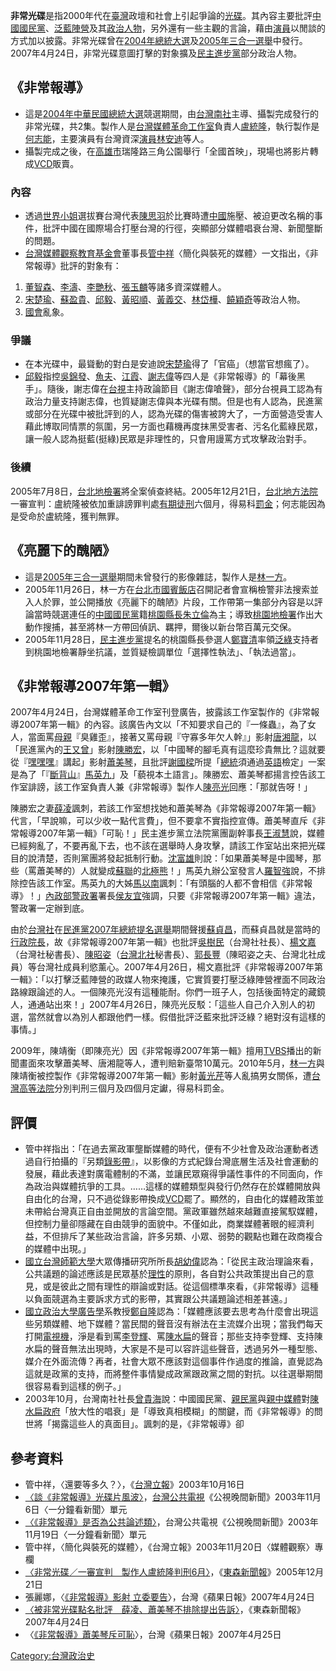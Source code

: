 '''非常光碟'''是指2000年代在[[臺灣|臺灣]]政壇和社會上引起爭論的[[光碟|光碟]]。其內容主要批評[[中國國民黨|中國國民黨]]、[[泛藍陣營|泛藍陣營]]及其[[政治人物|政治人物]]，另外還有一些主觀的言論，藉由[[演員|演員]]以閒談的方式加以披露。非常光碟曾在[[2004年中華民國總統大選|2004年總統大選]]及[[2005年中華民國三合一選舉|2005年三合一選舉]]中發行。2007年4月24日，非常光碟意圖打擊的對象擴及[[民主進步黨|民主進步黨]]部分政治人物。

==《非常報導》==
*這是[[2004年中華民國總統大選|2004年中華民國總統大選]]競選期間，由[[台灣南社|台灣南社]]主導、攝製完成發行的非常光碟，共2集。製作人是[[台灣媒體革命工作室|台灣媒體革命工作室]]負責人[[盧統隆|盧統隆]]，執行製作是[[何志能|何志能]]，主要演員有台灣資深[[演員|演員]][[林安迪|林安迪]]等人。
*攝製完成之後，在[[高雄市|高雄市]]瑞隆路三角公園舉行「全國首映」，現場也將影片轉成[[VCD|VCD]]販賣。

===內容===
*透過[[世界小姐|世界小姐]]選拔賽台灣代表[[陳思羽|陳思羽]]於比賽時遭[[中華人民共和國|中國]]施壓、被迫更改名稱的事件，批評中國在國際場合打壓台灣的行徑，突顯部分媒體唱衰台灣、新聞壟斷的問題。
*[[台灣媒體觀察教育基金會|台灣媒體觀察教育基金會]]董事長[[管中祥|管中祥]]〈簡化與裝死的媒體〉一文指出，《非常報導》批評的對象有：
#[[董智森|董智森]]、[[李濤_(1950年)|李濤]]、[[李艷秋|李艷秋]]、[[張玉麟|張玉麟]]等諸多資深媒體人。
#[[宋楚瑜|宋楚瑜]]、[[蘇盈貴|蘇盈貴]]、[[邱毅|邱毅]]、[[黃昭順|黃昭順]]、[[黃義交|黃義交]]、[[林岱樺|林岱樺]]、[[饒穎奇|饒穎奇]]等政治人物。
#[[國會|國會]]亂象。

===爭議===
*在本光碟中，最聳動的對白是安迪說[[宋楚瑜|宋楚瑜]]得了「官癌」（想當官想瘋了）。
*[[邱毅|邱毅]]指控[[吳錦發|吳錦發]]、[[魚夫|魚夫]]、[[江霞|江霞]]、[[謝志偉_(台灣)|謝志偉]]等四人是《非常報導》的「幕後黑手」。隨後，謝志偉在[[台視|台視]]主持政論節目《謝志偉嗆聲》，部分台視員工認為有政治力量支持謝志偉，也質疑謝志偉與本光碟有關。但是也有人認為，民進黨或部分在光碟中被批評到的人，認為光碟的傷害被誇大了，一方面營造受害人藉此博取同情票的氛圍，另一方面也藉機再度抹黑受害者、污名化藍綠民眾，讓一般人認為挺藍(挺綠)民眾是非理性的，只會用謾罵方式攻擊政治對手。

===後續===
2005年7月8日，[[台北地檢署|台北地檢署]]將全案偵查終結。2005年12月21日，[[台北地方法院|台北地方法院]]一審宣判：盧統隆被依加重誹謗罪判處[[有期徒刑|有期徒刑]]六個月，得易科[[罰金|罰金]]；何志能因為是受命於盧統隆，獲判無罪。

==《亮麗下的醜陋》==
*這是[[2005年中華民國三合一選舉|2005年三合一選舉]]期間未曾發行的影像雜誌，製作人是[[林一方|林一方]]。
*2005年11月26日，林一方在[[台北市|台北市]][[國賓飯店|國賓飯店]]召開記者會宣稱檢警非法搜索並入人於罪，並公開播放《亮麗下的醜陋》片段，工作帶第一集部分內容是以評論當時競選連任的[[中國國民黨|中國國民黨]]籍[[桃園縣長|桃園縣長]][[朱立倫|朱立倫]]為主；導致[[桃園地檢署|桃園地檢署]]作出大動作搜捕，甚至將林一方帶回偵訊、羈押，爾後以新台幣百萬元交保。
*2005年11月28日，[[民主進步黨|民主進步黨]]提名的桃園縣長參選人[[鄭寶清|鄭寶清]]率領[[泛綠|泛綠]]支持者到桃園地檢署靜坐抗議，並質疑檢調單位「選擇性執法」、「執法過當」。

==《非常報導2007年第一輯》==
2007年4月24日，台灣媒體革命工作室刊登廣告，披露該工作室製作的《非常報導2007年第一輯》的內容。該廣告內文以「不知要求自己的『一條蟲』，為了女人，當面罵[[母親|母親]]『臭雞歪』，接著又罵母親『守寡多年欠人幹』」影射[[唐湘龍|唐湘龍]]，以「民進黨內的[[王又曾|王又曾]]」影射[[陳勝宏|陳勝宏]]，以「中國琴的腳毛真有這麼珍貴無比？這就要從『[[嘿嘿嘿|嘿嘿嘿]]』講起」影射[[蕭美琴|蕭美琴]]，且批評[[謝國樑|謝國樑]]所提「[[總統|總統]]須通過[[英語|英語]]檢定」一案是為了「『[[斷背山|斷背山]]』[[馬英九|馬英九]]」及「藐視本土語言」。陳勝宏、蕭美琴都揚言控告該工作室誹謗，該工作室負責人兼《非常報導》製作人[[陳亮光|陳亮光]]回應：「那就告呀！」

陳勝宏之妻[[薛凌|薛凌]]諷刺，若該工作室想找她和蕭美琴為《非常報導2007年第一輯》代言，「早說嘛，可以少收一點代言費」，但不要拿不實指控宣傳。蕭美琴直斥《非常報導2007年第一輯》「可恥！」民主進步黨立法院黨團副幹事長[[王淑慧|王淑慧]]說，媒體已經夠亂了，不要再亂下去，也不該在選舉時人身攻擊，請該工作室站出來把光碟目的說清楚，否則黨團將發起抵制行動。[[沈富雄|沈富雄]]則說：「如果蕭美琴是中國琴，那些（罵蕭美琴的）人就變成[[蘇聯|蘇聯]]的[[北極熊|北極熊]]！」馬英九辦公室發言人[[羅智強|羅智強]]說，不排除控告該工作室。馬英九的大姊[[馬以南|馬以南]]諷刺：「有頭腦的人都不會相信《非常報導》！」[[內政部警政署|內政部警政署]]署長[[侯友宜|侯友宜]]強調，只要《非常報導2007年第一輯》違法，警政署一定辦到底。

由於[[台灣社|台灣社]]在[[2007年民主進步黨總統提名選舉|民進黨2007年總統提名選舉]]期間聲援[[蘇貞昌|蘇貞昌]]，而蘇貞昌就是當時的[[行政院長|行政院長]]，故《非常報導2007年第一輯》也批評[[吳樹民|吳樹民]]（台灣社社長）、[[楊文嘉|楊文嘉]]（台灣社秘書長）、[[陳昭姿|陳昭姿]]（[[台灣北社|台灣北社]]秘書長）、[[郭長豐|郭長豐]]（陳昭姿之夫、台灣北社成員）等台灣社成員利慾薰心。2007年4月26日，楊文嘉批評《非常報導2007年第一輯》：「以打擊泛藍陣營的政媒人物來掩護，它實質要打壓泛綠陣營裡面不同政治路線跟論述的人。一個陳亮光沒有這種能耐。你們一班子人，包括後面特定的藏鏡人，通通站出來！」2007年4月26日，陳亮光反駁：「這些人自己介入別人的初選，當然就會以為別人都跟他們一樣。假借批評泛藍來批評泛綠？絕對沒有這樣的事情。」

2009年，陳靖衡（即陳亮光）因《非常報導2007年第一輯》擅用[[TVBS|TVBS]]播出的新聞畫面來攻擊蕭美琴、唐湘龍等人，遭判賠新臺幣10萬元。2010年5月，[[林一方|林一方]]與陳靖衡被控製作《非常報導2007年第一輯》影射[[黃光芹|黃光芹]]等人亂搞男女關係，遭[[台灣高等法院|台灣高等法院]]分別判刑三個月及四個月定讞，得易科罰金。

==評價==
*管中祥指出：「在過去黨政軍壟斷媒體的時代，便有不少社會及政治運動者透過自行拍攝的『另類[[錄影帶|錄影帶]]』，以影像的方式紀錄台灣底層生活及社會運動的發展，藉此表達對廣電體制的不滿，並讓民眾窺得爭議性事件的不同面向，作為政治與媒體抗爭的工具。……這樣的媒體類型與發行仍然存在於媒體開放與自由化的台灣，只不過從錄影帶換成[[VCD|VCD]]罷了。顯然的，自由化的媒體政策並未帶給台灣真正自由並開放的言論空間。黨政軍雖然越來越難直接駕馭媒體，但控制力量卻隱藏在自由競爭的面貌中。不僅如此，商業媒體著眼的經濟利益，不但排斥了某些政治言論，許多另類、小眾、弱勢的觀點也難在政商複合的媒體中出現。」
*[[國立台灣師範大學|國立台灣師範大學]]大眾傳播研究所所長[[胡幼偉|胡幼偉]]認為：「從民主政治理論來看，公共議題的論述應該是民眾基於[[理性|理性]]的原則，各自對公共政策提出自己的意見，或是彼此之間有理性的辯論或對話。從這個標準來看，《非常報導》這種以負面競選為主要訴求方式的影帶，其實跟公共議題論述相差甚遠。」
*[[國立政治大學|國立政治大學]][[廣告學|廣告學]]系教授[[鄭自隆|鄭自隆]]認為：「媒體應該要去思考為什麼會出現這些另類媒體、地下媒體？當民間的聲音沒有辦法在主流媒介出現；當我們每天打開[[電視機|電視機]]，淨是看到罵[[李登輝|李登輝]]、罵[[陳水扁|陳水扁]]的聲音；那些支持李登輝、支持陳水扁的聲音無法出現時，大家是不是可以容許這些聲音，透過另外一種型態、媒介在外面流傳？再者，社會大眾不應該對這個事件作過度的推論，直覺認為這就是政黨的支持，而將整件事情變成政黨跟政黨之間的對抗。以往選舉期間很容易看到這樣的例子。」
*2003年10月，台灣南社社長[[曾貴海|曾貴海]]說：中國國民黨、[[親民黨|親民黨]]與[[親中媒體|親中媒體]]對[[陳水扁政府|陳水扁政府]]「放大性的唱衰」是「導致真相模糊」的關鍵，而《非常報導》的問世將「揭露這些人的真面目」。諷刺的是，《非常報導》卻{{OR|導致民進黨在2004年立法委員選舉的落敗。|time=2019-07-12}}

==參考資料==
{{reflist}}
*管中祥，〈還要等多久？〉，《[[台灣立報|台灣立報]]》2003年10月16日{{dead link}}
*[https://web.archive.org/web/20070617025639/http://www.pts.org.tw/php/html_pub/education/onenews.php?XONENO=29&PAGE_NOW=1 〈談《非常報導》光碟片風波〉]，[[台灣公共電視|台灣公共電視]]《公視晚間新聞》2003年11月6日〈一分鐘看新聞〉單元
*[https://web.archive.org/web/20061231034106/http://www.pts.org.tw/php/html_pub/education/onenews.php?XONENO=31&PAGE_NOW=1 〈《非常報導》是否為公共論述類〉]，台灣公共電視《公視晚間新聞》2003年11月19日〈一分鐘看新聞〉單元
*管中祥，〈簡化與裝死的媒體〉，《台灣立報》2003年11月20日〈媒體觀察〉專欄{{dead link}}
*[https://web.archive.org/web/20070509072720/http://www.ettoday.com/2005/12/21/545-1884664.htm 〈非常光碟／一審宣判　製作人盧統隆判刑6月〉]，《[[東森新聞報|東森新聞報]]》2005年12月21日
*張麗娜，〈[https://tw.news.appledaily.com/headline/daily/20070424/3419480/ 《非常報導》影射 立委要告]〉，台灣《蘋果日報》2007年4月24日
*[https://web.archive.org/web/20070516021556/http://www.ettoday.com/2007/04/24/10844-2086371.htm 〈被非常光碟點名批評　薛凌、蕭美琴不排除提出告訴〉]，《東森新聞報》2007年4月24日
*〈[https://tw.news.appledaily.com/headline/daily/20070425/3422317/ 《非常報導》蕭美琴斥可恥]〉，台灣《蘋果日報》2007年4月25日


[[Category:台灣政治史|Category:台灣政治史]]